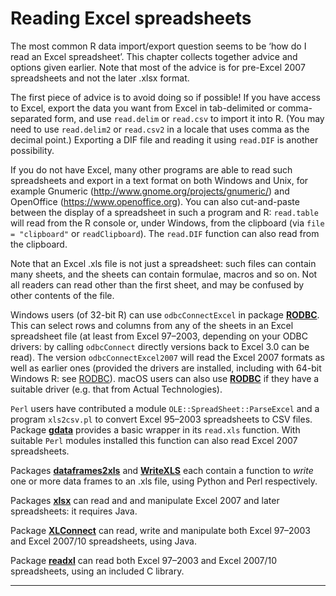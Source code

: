 #  Reading Excel spreadsheets
<p><a href="" id="index-_002exls-1"></a> <a href="" id="index-_002exlsx"></a></p>
<p>The most common R data import/export question seems to be ‘how do I read an Excel spreadsheet’. This chapter collects together advice and options given earlier. Note that most of the advice is for pre-Excel 2007 spreadsheets and not the later .xlsx format.</p>
<p><a href="" id="index-read_002ecsv-1"></a> <a href="" id="index-read_002edelim-1"></a> <a href="" id="index-read_002eDIF-1"></a> <a href="" id="index-read_002etable-2"></a> <a href="" id="index-readClipboard"></a></p>
<p>The first piece of advice is to avoid doing so if possible! If you have access to Excel, export the data you want from Excel in tab-delimited or comma-separated form, and use <code class="calibre2">read.delim</code> or <code class="calibre2">read.csv</code> to import it into R. (You may need to use <code class="calibre2">read.delim2</code> or <code class="calibre2">read.csv2</code> in a locale that uses comma as the decimal point.) Exporting a DIF file and reading it using <code class="calibre2">read.DIF</code> is another possibility.</p>
<p>If you do not have Excel, many other programs are able to read such spreadsheets and export in a text format on both Windows and Unix, for example Gnumeric (<a href="http://www.gnome.org/projects/gnumeric/" class="uri">http://www.gnome.org/projects/gnumeric/</a>) and OpenOffice (<a href="https://www.openoffice.org" class="uri">https://www.openoffice.org</a>). You can also cut-and-paste between the display of a spreadsheet in such a program and R: <code class="calibre2">read.table</code> will read from the R console or, under Windows, from the clipboard (via <code class="calibre2">file = &quot;clipboard&quot;</code> or <code class="calibre2">readClipboard</code>). The <code class="calibre2">read.DIF</code> function can also read from the clipboard.</p>
<p>Note that an Excel .xls file is not just a spreadsheet: such files can contain many sheets, and the sheets can contain formulae, macros and so on. Not all readers can read other than the first sheet, and may be confused by other contents of the file.</p>
<p><a href="" id="index-odbcConnectExcel-1"></a> <a href="" id="index-odbcConnectExcel2007"></a></p>
<p>Windows users (of 32-bit R) can use <code class="calibre2">odbcConnectExcel</code> in package <a href="https://CRAN.R-project.org/package=RODBC"><strong>RODBC</strong></a>. This can select rows and columns from any of the sheets in an Excel spreadsheet file (at least from Excel 97–2003, depending on your ODBC drivers: by calling <code class="calibre2">odbcConnect</code> directly versions back to Excel 3.0 can be read). The version <code class="calibre2">odbcConnectExcel2007</code> will read the Excel 2007 formats as well as earlier ones (provided the drivers are installed, including with 64-bit Windows R: see <a href="relational-databases.html#RODBC">RODBC</a>). macOS users can also use <a href="https://CRAN.R-project.org/package=RODBC"><strong>RODBC</strong></a> if they have a suitable driver (e.g. that from Actual Technologies).</p>
<p><a href="" id="index-read_002exls"></a></p>
<p><code class="calibre2">Perl</code> users have contributed a module <code class="calibre2">OLE::SpreadSheet::ParseExcel</code> and a program <code class="calibre2">xls2csv.pl</code> to convert Excel 95–2003 spreadsheets to CSV files. Package <a href="https://CRAN.R-project.org/package=gdata"><strong>gdata</strong></a> provides a basic wrapper in its <code class="calibre2">read.xls</code> function. With suitable <code class="calibre2">Perl</code> modules installed this function can also read Excel 2007 spreadsheets.</p>
<p><a href="" id="index-dataframes2xls"></a> <a href="" id="index-WriteXLS"></a></p>
<p>Packages <a href="https://CRAN.R-project.org/package=dataframes2xls"><strong>dataframes2xls</strong></a> and <a href="https://CRAN.R-project.org/package=WriteXLS"><strong>WriteXLS</strong></a> each contain a function to <em>write</em> one or more data frames to an .xls file, using Python and Perl respectively.</p>
<p><a href="" id="index-xlsx"></a></p>
<p>Packages <a href="https://CRAN.R-project.org/package=xlsx"><strong>xlsx</strong></a> can read and and manipulate Excel 2007 and later spreadsheets: it requires Java.</p>
<p><a href="" id="index-XLConnect"></a></p>
<p>Package <a href="https://CRAN.R-project.org/package=XLConnect"><strong>XLConnect</strong></a> can read, write and manipulate both Excel 97–2003 and Excel 2007/10 spreadsheets, using Java.</p>
<p><a href="" id="index-readxl"></a></p>
<p>Package <a href="https://CRAN.R-project.org/package=readxl"><strong>readxl</strong></a> can read both Excel 97–2003 and Excel 2007/10 spreadsheets, using an included C library.</p>
<hr />
<p><a href="" id="References"></a> <a href="" id="References-1"></a></p>

